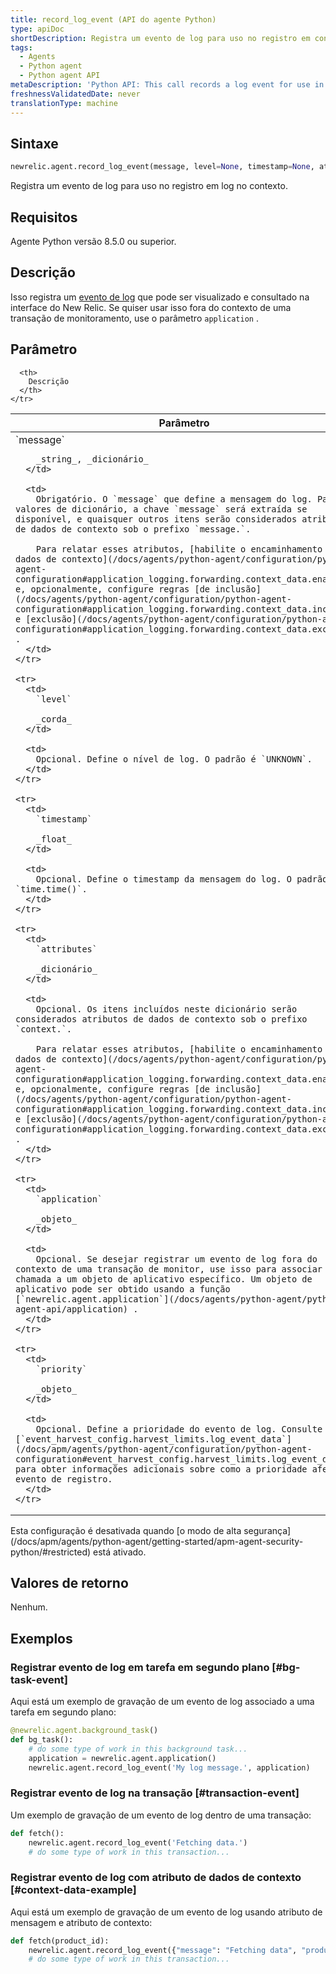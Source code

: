 ```yaml
---
title: record_log_event (API do agente Python)
type: apiDoc
shortDescription: Registra um evento de log para uso no registro em contexto
tags:
  - Agents
  - Python agent
  - Python agent API
metaDescription: 'Python API: This call records a log event for use in logging in context.'
freshnessValidatedDate: never
translationType: machine
---
```


## Sintaxe

```py
newrelic.agent.record_log_event(message, level=None, timestamp=None, attributes=None, application=None, priority=None)
```

Registra um evento de log para uso no registro em log no contexto.

## Requisitos

Agente Python versão 8.5.0 ou superior.

## Descrição

Isso registra um [evento de log](/docs/logs/logs-context/configure-logs-context-python) que pode ser visualizado e consultado na interface do New Relic. Se quiser usar isso fora do contexto de uma transação de monitoramento, use o parâmetro `application` .

## Parâmetro

<table>
  <thead>
    <tr>
      <th width="25%">
        Parâmetro
      </th>

      <th>
        Descrição
      </th>
    </tr>
  </thead>

  <tbody>
    <tr>
      <td>
        `message`

        _string_, _dicionário_
      </td>

      <td>
        Obrigatório. O `message` que define a mensagem do log. Para valores de dicionário, a chave `message` será extraída se disponível, e quaisquer outros itens serão considerados atributos de dados de contexto sob o prefixo `message.`.

        Para relatar esses atributos, [habilite o encaminhamento de dados de contexto](/docs/agents/python-agent/configuration/python-agent-configuration#application_logging.forwarding.context_data.enabled) e, opcionalmente, configure regras [de inclusão](/docs/agents/python-agent/configuration/python-agent-configuration#application_logging.forwarding.context_data.include) e [exclusão](/docs/agents/python-agent/configuration/python-agent-configuration#application_logging.forwarding.context_data.exclude) .
      </td>
    </tr>

    <tr>
      <td>
        `level`

        _corda_
      </td>

      <td>
        Opcional. Define o nível de log. O padrão é `UNKNOWN`.
      </td>
    </tr>

    <tr>
      <td>
        `timestamp`

        _float_
      </td>

      <td>
        Opcional. Define o timestamp da mensagem do log. O padrão é `time.time()`.
      </td>
    </tr>

    <tr>
      <td>
        `attributes`

        _dicionário_
      </td>

      <td>
        Opcional. Os itens incluídos neste dicionário serão considerados atributos de dados de contexto sob o prefixo `context.`.

        Para relatar esses atributos, [habilite o encaminhamento de dados de contexto](/docs/agents/python-agent/configuration/python-agent-configuration#application_logging.forwarding.context_data.enabled) e, opcionalmente, configure regras [de inclusão](/docs/agents/python-agent/configuration/python-agent-configuration#application_logging.forwarding.context_data.include) e [exclusão](/docs/agents/python-agent/configuration/python-agent-configuration#application_logging.forwarding.context_data.exclude) .
      </td>
    </tr>

    <tr>
      <td>
        `application`

        _objeto_
      </td>

      <td>
        Opcional. Se desejar registrar um evento de log fora do contexto de uma transação de monitor, use isso para associar a chamada a um objeto de aplicativo específico. Um objeto de aplicativo pode ser obtido usando a função [`newrelic.agent.application`](/docs/agents/python-agent/python-agent-api/application) .
      </td>
    </tr>

    <tr>
      <td>
        `priority`

        _objeto_
      </td>

      <td>
        Opcional. Define a prioridade do evento de log. Consulte [`event_harvest_config.harvest_limits.log_event_data`](/docs/apm/agents/python-agent/configuration/python-agent-configuration#event_harvest_config.harvest_limits.log_event_data) para obter informações adicionais sobre como a prioridade afeta o evento de registro.
      </td>
    </tr>
  </tbody>
</table>

<Callout variant="important">
  Esta configuração é desativada quando [o modo de alta segurança](/docs/apm/agents/python-agent/getting-started/apm-agent-security-python/#restricted) está ativado.
</Callout>

## Valores de retorno

Nenhum.

## Exemplos

### Registrar evento de log em tarefa em segundo plano [#bg-task-event]

Aqui está um exemplo de gravação de um evento de log associado a uma tarefa em segundo plano:

```py
@newrelic.agent.background_task()
def bg_task():
    # do some type of work in this background task...
    application = newrelic.agent.application()
    newrelic.agent.record_log_event('My log message.', application)
```

### Registrar evento de log na transação [#transaction-event]

Um exemplo de gravação de um evento de log dentro de uma transação:

```py
def fetch():
    newrelic.agent.record_log_event('Fetching data.')
    # do some type of work in this transaction...
```

### Registrar evento de log com atributo de dados de contexto [#context-data-example]

Aqui está um exemplo de gravação de um evento de log usando atributo de mensagem e atributo de contexto:

```py
def fetch(product_id):
    newrelic.agent.record_log_event({"message": "Fetching data", "product_id": product_id}, attributes={"thread_id": threading.get_ident()})
    # do some type of work in this transaction...
```